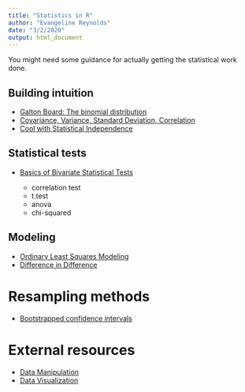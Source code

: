 ```yaml
---
title: "Statistics in R"
author: "Evangeline Reynolds"
date: "3/2/2020"
output: html_document
---
```


You might need some guidance for actually getting the statistical work done.

## Building intuition 

- [Galton Board: The binomial distribution](galton_board.html){target="_blank"}
- [Covariance, Variance, Standard Deviation, Correlation](covariance_correlation.html){target="_blank"}
- [Cool with Statistical Independence](statistical_independence.html){target="_blank"}

## Statistical tests

- [Basics of Bivariate Statistical Tests](basic_bivariate_statistical_test.html){target="_blank"}

  - correlation test
  - t.test
  - anova
  - chi-squared
  
## Modeling

- [Ordinary Least Squares Modeling](ols.html){target="_blank"}
- [Difference in Difference](difference_in_difference.html){target="_blank"}


# Resampling methods

- [Bootstrapped confidence intervals](bootstrap.html){target="_blank"}

# External resources

- [Data Manipulation](https://evamaerey.github.io/tidyverse_in_action/about){target="_blank"}
- [Data Visualization](https://evamaerey.github.io/ggplot2_grammar_guide/about){target="_blank"}

